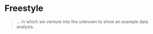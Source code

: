 # Freestyle

>  ... in which we venture into the unknown to show an example data
  analysis.

<!--

::: {.video-container}
<iframe class="video" src="https://www.youtube.com/embed/pY4da9WCc" allowfullscreen></iframe>
:::

In today's lecture, the script is the result of experimenting
with unseen data as seen in the video. You can refer back
to it in order to get the code if the video goes to fast.
By itself, the script will be less useful than the script
for regular lectures. I hope you can learn something from
how I approach a new task and how I handle mistakes and
errors. The video is largely unedited; I only removed a
portion where all attempts at webscraping failed for a while
because my internet connection was gone...

```r
library(tidyverse)
library(rvest)
library(glue)
```

## Christmas Theme!

-   Christmas RStudio theme: <https://github.com/gadenbuie/rsthemes>

## Advanced Rmarkdown

-   Using the RStudio plugin to insert citations directly from Zotero
    -   preview of
        <https://blog.rstudio.com/2020/11/09/rstudio-1-4-preview-citations/>
-   Other output formats:
    -   <https://bookdown.org/yihui/rmarkdown/>
    -   <https://github.com/rstudio/rticles>
        -   note: tinytex package for pdf outputs

## Finding Help Easier

-   <https://reprex.tidyverse.org/>

## Into the Unknown: An Example Analysis of Unseen Data

![Into the Unknown, from the giphy
api](https://media0.giphy.com/media/m8WyNwXQUtzuijrtFq/giphy-downsized-medium.gif){.external}

## Feedback

I will send round a link with a feedback form.
It is anonymous, so I have no way of tracking who 
submitted it. I will just assume you all did and
count it as a completed exercise.

-->
